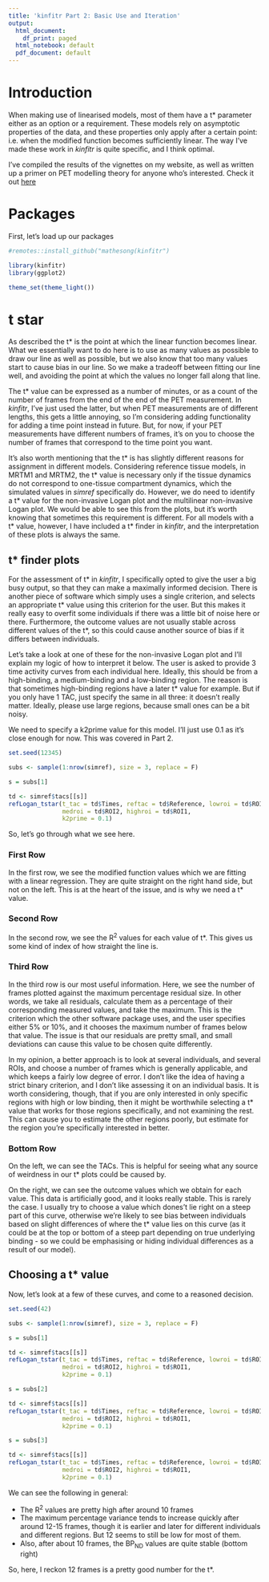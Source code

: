 ```yaml
---
title: 'kinfitr Part 2: Basic Use and Iteration'
output:
  html_document:
    df_print: paged
  html_notebook: default
  pdf_document: default
---
```


# Introduction

When making use of linearised models, most of them have a t\* parameter either as an option or a requirement. These models rely on asymptotic properties of the data, and these properties only apply after a certain point: i.e. when the modified function becomes sufficiently linear. The way I've made these work in *kinfitr* is quite specific, and I think optimal.

I've compiled the results of the vignettes on my website, as well as written up a primer on PET modelling theory for anyone who's interested.  Check it out [here](https://www.granvillematheson.com/post/2020-02-21-pharmacokinetic-modelling-of-pet-data-in-r-using-kinfitr-part-1-theory)

# Packages

First, let's load up our packages

```r
#remotes::install_github("mathesong(kinfitr")

library(kinfitr)
library(ggplot2)

theme_set(theme_light())
```



# t star

As described the t\* is the point at which the linear function becomes linear. What we essentially want to do here is to use as many values as possible to draw our line as well as possible, but we also know that too many values start to cause bias in our line. So we make a tradeoff between fitting our line well, and avoiding the point at which the values no longer fall along that line.

The t\* value can be expressed as a number of minutes, or as a count of the number of frames from the end of the end of the PET measurement. In *kinfitr*, I've just used the latter, but when PET measurements are of different lengths, this gets a little annoying, so I'm considering adding functionality for adding a time point instead in future. But, for now, if your PET measurements have different numbers of frames, it's on you to choose the number of frames that correspond to the time point you want.

It's also worth mentioning that the t\* is has slightly different reasons for assignment in different models. Considering reference tissue models, in MRTM1 and MRTM2, the t* value is necessary only if the tissue dynamics do not correspond to one-tissue compartment dynamics, which the simulated values in *simref* specifically do.  However, we do need to identify a t\* value for the non-invasive Logan plot and the multilinear non-ínvasive Logan plot. We would be able to see this from the plots, but it's worth knowing that sometimes this requirement is different. For all models with a t\* value, however, I have included a t\* finder in *kinfitr*, and the interpretation of these plots is always the same.

## t\* finder plots 

For the assessment of t* in *kinfitr*, I specifically opted to give the user a big busy output, so that they can make a maximally informed decision. There is another piece of software which simply uses a single criterion, and selects an appropriate t\* value using this criterion for the user.  But this makes it really easy to overfit some individuals if there was a little bit of noise here or there. Furthermore, the outcome values are not usually stable across different values of the t*, so this could cause another source of bias if it differs between individuals.

Let's take a look at one of these for the non-invasive Logan plot and I'll explain my logic of how to interpret it below.  The user is asked to provide 3 time activity curves from each individual here. Ideally, this should be from a high-binding, a medium-binding and a low-binding region. The reason is that sometimes high-binding regions have a later t\* value for example. But if you only have 1 TAC, just specify the same in all three: it doesn't really matter. Ideally, please use large regions, because small ones can be a bit noisy.

We need to specify a k2prime value for this model. I'll just use 0.1 as it's close enough for now. This was covered in Part 2.

```r
set.seed(12345)

subs <- sample(1:nrow(simref), size = 3, replace = F)

s = subs[1]

td <- simref$tacs[[s]]
refLogan_tstar(t_tac = td$Times, reftac = td$Reference, lowroi = td$ROI3,
               medroi = td$ROI2, highroi = td$ROI1,
               k2prime = 0.1)
```

So, let's go through what we see here.

### First Row

In the first row, we see the modified function values which we are fitting with a linear regression. They are quite straight on the right hand side, but not on the left. This is at the heart of the issue, and is why we need a t\* value.

### Second Row

In the second row, we see the R^2^ values for each value of t\*. This gives us some kind of index of how straight the line is.

### Third Row

In the third row is our most useful information. Here, we see the number of frames plotted against the maximum percentage residual size.  In other words, we take all residuals, calculate them as a percentage of their corresponding measured values, and take the maximum. This is the criterion which the other software package uses, and the user specifies either 5% or 10%, and it chooses the maximum number of frames below that value. The issue is that our residuals are pretty small, and small deviations can cause this value to be chosen quite differently. 

In my opinion, a better approach is to look at several individuals, and several ROIs, and choose a number of frames which is generally applicable, and which keeps a fairly low degree of error. I don't like the idea of having a strict binary criterion, and I don't like assessing it on an individual basis. It is worth considering, though, that if you are only interested in only specific regions with high or low binding, then it might be worthwhile selecting a t\* value that works for those regions specifically, and not examining the rest. This can cause you to estimate the other regions poorly, but estimate for the region you're specifically interested in better.

### Bottom Row

On the left, we can see the TACs.  This is helpful for seeing what any source of weirdness in our t\* plots could be caused by.

On the right, we can see the outcome values which we obtain for each value.  This data is artificially good, and it looks really stable.  This is rarely the case. I usually try to choose a value which dones't lie right on a steep part of this curve, otherwise we're likely to see bias between individuals based on slight differences of where the t\* value lies on this curve (as it could be at the top or bottom of a steep part depending on true underlying binding - so we could be emphasising or hiding individual differences as a result of our model).

## Choosing a t\* value

Now, let's look at a few of these curves, and come to a reasoned decision.

```r
set.seed(42)

subs <- sample(1:nrow(simref), size = 3, replace = F)

s = subs[1]

td <- simref$tacs[[s]]
refLogan_tstar(t_tac = td$Times, reftac = td$Reference, lowroi = td$ROI3,
               medroi = td$ROI2, highroi = td$ROI1,
               k2prime = 0.1)

s = subs[2]

td <- simref$tacs[[s]]
refLogan_tstar(t_tac = td$Times, reftac = td$Reference, lowroi = td$ROI3,
               medroi = td$ROI2, highroi = td$ROI1,
               k2prime = 0.1)

s = subs[3]

td <- simref$tacs[[s]]
refLogan_tstar(t_tac = td$Times, reftac = td$Reference, lowroi = td$ROI3,
               medroi = td$ROI2, highroi = td$ROI1,
               k2prime = 0.1)
```


We can see the following in general:

* The R^2^ values are pretty high after around 10 frames
* The maximum percentage variance tends to increase quickly after around 12-15 frames, though it is earlier and later for different individuals and different regions.  But 12 seems to still be low for most of them.
* Also, after about 10 frames, the BP~ND~ values are quite stable (bottom right)

So, here, I reckon 12 frames is a pretty good number for the t\*.